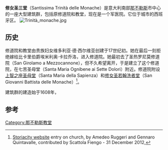 '''修女圣三堂'''（Santissima Trinità delle Monache）是意大利南部[[那不勒斯|那不勒斯]]市中心的一座大型建筑群，包括原修道院和教堂，现在是一个军医院。它位于城市的西班牙区。
[[Image:Trinità_monache.jpg|thumb]]

==历史==
修道院和教堂由贵族妇女维多利亚·德·西尔维亚创建于17世纪初。她在最后一刻拒绝嫁给比卡里伯爵埃米利奥·卡拉乔洛，进入修道院。她最初去了圣热罗尼莫修道院（San Girolamo a Mezzocannone），但不久希望离开，于是建立了这个修道院，在七苦圣母堂（Santa Maria Ognibene ai Sette Dolori）附近。修道院附设[[上智之座圣母堂_(那不勒斯)|上智之座圣母堂]]（Santa Maria della Sapienza）和[[修女圣若翰洗者堂|修女圣若翰洗者堂]]（San Giovanni Battista delle Monache）<ref>[http://www.storiacity.com/art/chiesa-trinita-delle-monache-a-napoli/ Storiacity website] {{Wayback|url=http://www.storiacity.com/art/chiesa-trinita-delle-monache-a-napoli/ |date=20131014224659 }} entry on church, by Amedeo Ruggeri and Gennaro Quintavalle, contributed by Scattola Fiengo - 31 December 2012,</ref>。

建筑群的建造始于1608年，
{{coord|40.845523|14.245091|display=title}}

==参考==
{{Reflist}}
{{那不勒斯地标}}
[[Category:那不勒斯教堂|Category:那不勒斯教堂]]